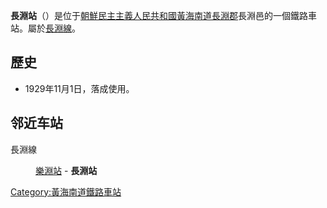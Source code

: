 {{朝鮮半島車站資訊
|公司色 = blue
|文字色 = 
|站名 = 長淵站
|圖片 = 
|pxl = 
|圖片說明 =
|前一站 = [[樂淵站|樂淵]]
|前一站距離 = 7.4
|後一站距離 = 
|後一站 =
|所屬路線 = [[長淵線|長淵線]]
|距離 = 17.7
|起點站 = [[水橋站_(黃海南道)|水橋]]
|諺文 = 장연역	
|朝鮮漢字 = 長淵驛
|文觀部式 = Jangyeon-yeok
|馬-賴式 = Changyŏn-yŏk		
|副站名 = 
|車站編號 = 
|停站路線數 = 
|所屬公司 = [[朝鮮民主主義人民共和國鐵道省|朝鮮民主主義人民共和國鐵道省]]
|所在地 =[[黃海南道|黃海南道]][[長淵郡|長淵郡]]長淵邑
|車站構造 = 地面车站
|月台配置 = 
|啟用年月日 =1929年11月1日
|廢站年月日 = 
|上下車人次 = 
|統計年度 = 
|轉車 = 
|備註 = 
|全寬備註 = 
}}

'''長淵站'''（{{lang-ko|'''장연역'''}}）是位于[[朝鮮民主主義人民共和國|朝鮮民主主義人民共和國]][[黃海南道|黃海南道]][[長淵郡|長淵郡]]長淵邑的一個鐵路車站。屬於[[長淵線|長淵線]]。

==歷史==
*1929年11月1日，落成使用。

==邻近车站==
長淵線
:[[樂淵站|樂淵站]] - '''長淵站'''

{{長淵線}}

{{朝鲜铁路小作品}}

[[Category:黃海南道鐵路車站|Category:黃海南道鐵路車站]]